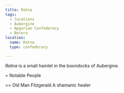 ```yaml
---
title: Ratna
tags:
  - locations
  - Aubergine
  - Apgarian Confederacy
  - Betera
location:
  name: Ratna
  type: confederacy

---
```


*Ratna* is a small hamlet in the boondocks of Aubergine.

\= Notable People

\== Old Man Fitzgerald A shamanic healer
